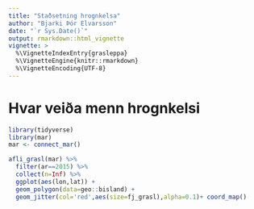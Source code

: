 ```yaml
---
title: "Staðsetning hrognkelsa"
author: "Bjarki Þór Elvarsson"
date: "`r Sys.Date()`"
output: rmarkdown::html_vignette
vignette: >
  %\VignetteIndexEntry{grasleppa}
  %\VignetteEngine{knitr::rmarkdown}
  %\VignetteEncoding{UTF-8}
---
```


# Hvar veiða menn hrognkelsi

```r
library(tidyverse)
library(mar)
mar <- connect_mar()
```

```r
afli_grasl(mar) %>% 
  filter(ar==2015) %>% 
  collect(n=Inf) %>% 
  ggplot(aes(lon,lat)) + 
  geom_polygon(data=geo::bisland) + 
  geom_jitter(col='red',aes(size=fj_grasl),alpha=0.1)+ coord_map()
```

